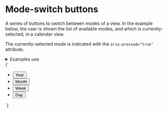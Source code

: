 
<Meta title="UI/Buttons/Mode-switch buttons" />

# Mode-switch buttons

A series of buttons to switch between modes of a view. In the example below, the user is shown the list of available modes, and which is currently-selected, in a calendar view.

The currently-selected mode is indicated with the `aria-pressed="true"` attribute.

<details class="u-margin-l3-y">
  <summary class="u-h4 u-font-medium">Examples use</summary>
  <ul>
    <li>
      <a href="/docs/atoms-button-base--button-element">a-button</a>
    </li>
    <li>
      <a href="/docs/atoms-button-mode-mode">a-button--transparent</a>
    </li>
    <li>
      <a href="/docs/atoms-list-reset--list-reset">u-list-none</a>
    </li>
    <li>
      <a href="/docs/utilities-flex--flex">u-flex</a>
    </li>
    <li>
      <a href="/docs/utilities-box-alignment--items-stretch">u-items-stretch</a>
    </li>
    <li>
      <a href="/docs/utilities-margin--margin-m">u-margin</a>
    </li>
    <li>
      <a href="/docs/utilities-padding--padding-m">u-padding</a>
    </li>
    <li>
      <a href="/docs/utilities-typography--typography">u-h6</a>
    </li>
  </ul>
</details>

<Canvas>
  <Story name="Mode-switch buttons">
    {`
      <ul class="u-list-none u-inline-flex u-items-stretch u-items-center a-button--transparent-container u-padding-s4 u-bg-grayscale-light">
        <li class="u-margin-s4-right">
          <button class="a-button a-button--transparent a-button--small" type="button">
            Year
          </button>
        </li>
        <li class="u-margin-s4-right">
          <button class="a-button a-button--transparent a-button--small" type="button">
            Month
          </button>
        </li>
        <li class="u-margin-s4-right">
          <button class="a-button a-button--transparent a-button--small" type="button">
            Week
          </button>
        </li>
        <li>
          <button class="a-button a-button--transparent a-button--small" type="button" aria-pressed="true">
            Day
          </button>
        </li>
      </ul>
    `}
  </Story>
</Canvas>
